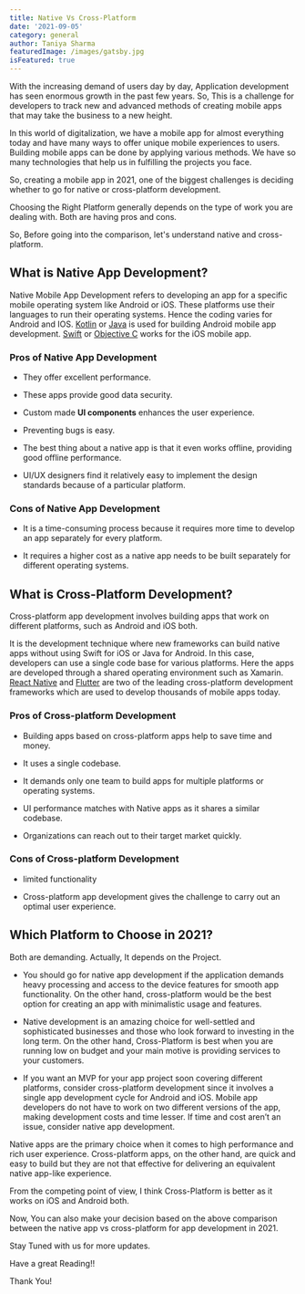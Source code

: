 ```yaml
---
title: Native Vs Cross-Platform
date: '2021-09-05'
category: general
author: Taniya Sharma
featuredImage: /images/gatsby.jpg
isFeatured: true
---
```


With the increasing demand of users day by day, Application development has seen enormous growth in the past few years. So, This is a challenge for developers to track new and advanced methods of creating mobile apps that may take the business to a new height.

In this world of digitalization, we have a mobile app for almost everything today and have many ways to offer unique mobile experiences to users. Building mobile apps can be done by applying various methods. We have so many technologies that help us in fulfilling the projects you face.

So, creating a mobile app in 2021, one of the biggest challenges is deciding whether to go for native or cross-platform development.

Choosing the Right Platform generally depends on the type of work you are dealing with. Both are having pros and cons.

So, Before going into the comparison, let's understand native and cross-platform.

## **What is Native App Development?**

Native Mobile App Development refers to developing an app for a specific mobile operating system like Android or iOS. These platforms use their languages to run their operating systems. Hence the coding varies for Android and IOS. [Kotlin](https://kotlinlang.org/) or [Java](https://www.java.com/) is used for building Android mobile app development. [Swift](https://swift.org/) or [Objective C](https://en.wikipedia.org/wiki/Objective-C#:~:text=Objective-C%20is%20a%20general-purpose%2C%20object-oriented%20programming%20language%20that,Touch%2C%20until%20the%20introduction%20of%20Swift%20in%202014.) works for the iOS mobile app.

### Pros of Native App Development

- They offer excellent performance.

- These apps provide good data security.

- Custom made **UI components** enhances the user experience.

- Preventing bugs is easy.

- The best thing about a native app is that it even works offline, providing good offline performance.

- UI/UX designers find it relatively easy to implement the design standards because of a particular platform.

### Cons of Native App Development

- It is a time-consuming process because it requires more time to develop an app separately for every platform.

- It requires a higher cost as a native app needs to be built separately for different operating systems.

## **What is Cross-Platform Development?**

Cross-platform app development involves building apps that work on different platforms, such as Android and iOS both.

It is the development technique where new frameworks can build native apps without using Swift for iOS or Java for Android. In this case, developers can use a single code base for various platforms. Here the apps are developed through a shared operating environment such as Xamarin. [React Native](https://reactnative.dev/) and [Flutter](https://flutter.dev/) are two of the leading cross-platform development frameworks which are used to develop thousands of mobile apps today.

### Pros of Cross-platform Development

- Building apps based on cross-platform apps help to save time and money.

- It uses a single codebase.

- It demands only one team to build apps for multiple platforms or operating systems.

- UI performance matches with Native apps as it shares a similar codebase.

- Organizations can reach out to their target market quickly.

### Cons of Cross-platform Development

- limited functionality

- Cross-platform app development gives the challenge to carry out an optimal user experience.

## **Which Platform to Choose in 2021?**

Both are demanding. Actually, It depends on the Project.

- You should go for native app development if the application demands heavy processing and access to the device features for smooth app functionality. On the other hand, cross-platform would be the best option for creating an app with minimalistic usage and features.

- Native development is an amazing choice for well-settled and sophisticated businesses and those who look forward to investing in the long term. On the other hand, Cross-Platform is best when you are running low on budget and your main motive is providing services to your customers.

- If you want an MVP for your app project soon covering different platforms, consider cross-platform development since it involves a single app development cycle for Android and iOS. Mobile app developers do not have to work on two different versions of the app, making development costs and time lesser. If time and cost aren’t an issue, consider native app development.

Native apps are the primary choice when it comes to high performance and rich user experience. Cross-platform apps, on the other hand, are quick and easy to build but they are not that effective for delivering an equivalent native app-like experience.

From the competing point of view, I think Cross-Platform is better as it works on iOS and Android both.

Now, You can also make your decision based on the above comparison between the native app vs cross-platform for app development in 2021.

Stay Tuned with us for more updates.

Have a great Reading!!

Thank You!
